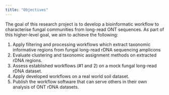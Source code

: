 ```yaml
---
title: "Objectives"
---
```


The goal of this research project is to develop a bioinformatic workflow to characterise fungal communities from long-read ONT sequences.
As part of this higher-level goal, we aim to achieve the following:

1. Apply filtering and processing workflows which extract taxonomic informative regions from fungal long-read rDNA sequencing amplicons
2. Evaluate clustering and taxonomic assignment methods on extracted rDNA regions.
3. Assess established workflows (#1 and 2) on a mock fungal long-read rDNA dataset.
4. Apply developed workflows on a real world soil dataset.
5. Publish the workflow software that can serve others in their own analysis of ONT rDNA datasets.
